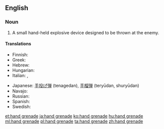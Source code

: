 {{wikipedia}}
==English==

===Noun===
{{en-noun|sg=[[hand]] [[grenade]]}}

# {{military}} A small hand-held explosive device designed to be thrown at the enemy.

====Translations====
{{trans-top|explosive device}}
* Finnish: {{t-|fi|käsikranaatti}}
* Greek: {{t+|el|χειροβομβίδα|f|tr=chirovomvída}}
* Hebrew: {{t|he|רמון יד|tr=rimon yad}}
* Hungarian: {{t+|hu|kézigránát}}
* Italian: {{t-|it|granata|f}}, {{t-|it|bomba a mano|f}}
{{trans-mid}}
* Japanese: [[手投げ弾]] (tenagedan), [[手榴弾]] (teryūdan, shuryūdan)
* Navajo: {{tø|nv|dadilhóni aheltłʼidígíí}}
* Russian: {{t+|ru|граната|f|tr=granáta}}
* Spanish: {{t+|es|granada de mano|f}}
* Swedish: {{t-|sv|handgranat|c}}
{{trans-bottom}}

[[et:hand grenade]]
[[ja:hand grenade]]
[[ko:hand grenade]]
[[hu:hand grenade]]
[[ml:hand grenade]]
[[pl:hand grenade]]
[[ta:hand grenade]]
[[zh:hand grenade]]
